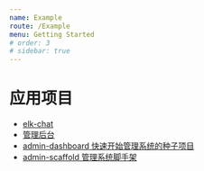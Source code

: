 ```yaml
---
name: Example
route: /Example
menu: Getting Started
# order: 3
# sidebar: true
---
```


# 应用项目

- [elk-chat](https://chat.thinkmore.xyz/)
- [管理后台](https://admin.thinkmore.xyz/)
- [admin-dashboard 快速开始管理系统的种子项目](https://github.com/minimal-studio/admin-dashboard)
- [admin-scaffold 管理系统脚手架](https://github.com/minimal-studio/admin-scaffold)
